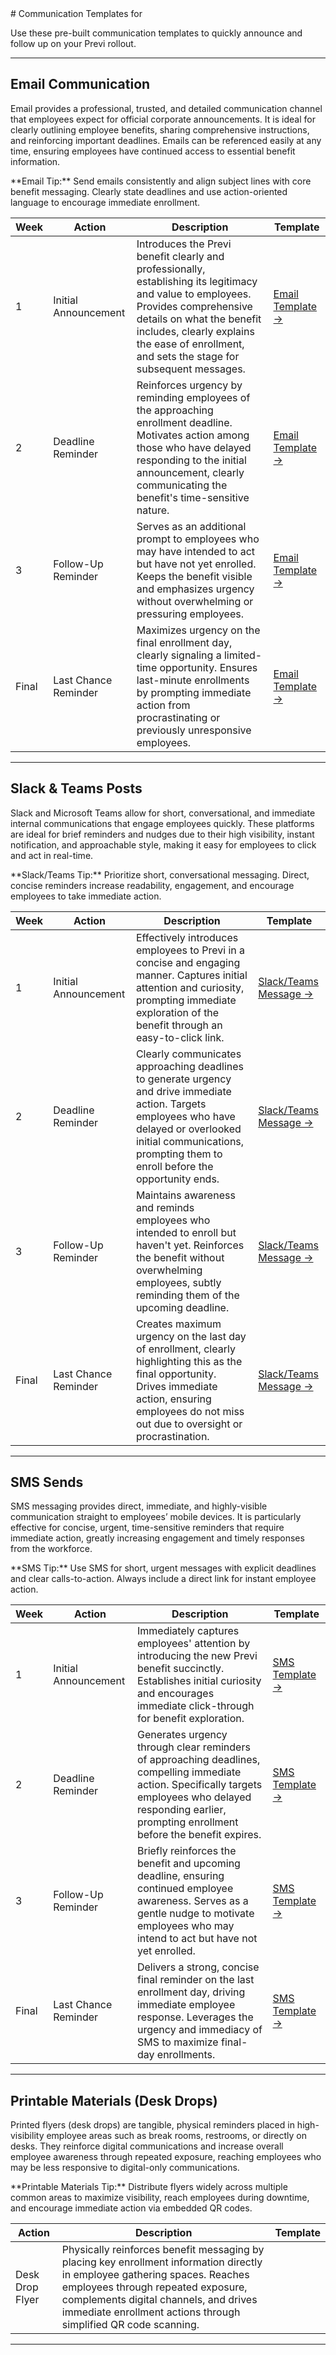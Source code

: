 

<ValidateCode />
<ScrollSpy />
# Communication Templates for <CompanyName />

Use these pre-built communication templates to quickly announce and follow up on your Previ rollout.

---

## Email Communication

Email provides a professional, trusted, and detailed communication channel that employees expect for official corporate announcements. It is ideal for clearly outlining employee benefits, sharing comprehensive instructions, and reinforcing important deadlines. Emails can be referenced easily at any time, ensuring employees have continued access to essential benefit information.

<Note>
    **Email Tip:**
    Send emails consistently and align subject lines with core benefit messaging. Clearly state deadlines and use action-oriented language to encourage immediate enrollment.
</Note>

| Week       | Action                | Description           | Template                |
|------------|-----------------------|-----------------------|-------------------------|
| 1     | Initial Announcement  | Introduces the Previ benefit clearly and professionally, establishing its legitimacy and value to employees. Provides comprehensive details on what the benefit includes, clearly explains the ease of enrollment, and sets the stage for subsequent messages. | [Email Template →](./email-preview/relaunch1) |
| 2     | Deadline Reminder     | Reinforces urgency by reminding employees of the approaching enrollment deadline. Motivates action among those who have delayed responding to the initial announcement, clearly communicating the benefit's time-sensitive nature. | [Email Template →](./email-preview/relaunch2) |
| 3     | Follow-Up Reminder    | Serves as an additional prompt to employees who may have intended to act but have not yet enrolled. Keeps the benefit visible and emphasizes urgency without overwhelming or pressuring employees. | [Email Template →](./email-preview/relaunch3) |
| Final  | Last Chance Reminder  | Maximizes urgency on the final enrollment day, clearly signaling a limited-time opportunity. Ensures last-minute enrollments by prompting immediate action from procrastinating or previously unresponsive employees. | [Email Template →](./email-preview/relaunch4) |

---

## Slack & Teams Posts

Slack and Microsoft Teams allow for short, conversational, and immediate internal communications that engage employees quickly. These platforms are ideal for brief reminders and nudges due to their high visibility, instant notification, and approachable style, making it easy for employees to click and act in real-time.

<Note>
    **Slack/Teams Tip:**
    Prioritize short, conversational messaging. Direct, concise reminders increase readability, engagement, and encourage employees to take immediate action.
</Note>

| Week       | Action                | Description           | Template                |
|------------|-----------------------|-----------------------|-------------------------|
| 1     | Initial Announcement  | Effectively introduces employees to Previ in a concise and engaging manner. Captures initial attention and curiosity, prompting immediate exploration of the benefit through an easy-to-click link. | [Slack/Teams Message →](./messaging-preview/relaunch1) |
| 2     | Deadline Reminder     | Clearly communicates approaching deadlines to generate urgency and drive immediate action. Targets employees who have delayed or overlooked initial communications, prompting them to enroll before the opportunity ends. | [Slack/Teams Message →](./messaging-preview/relaunch2) |
| 3     | Follow-Up Reminder    | Maintains awareness and reminds employees who intended to enroll but haven't yet. Reinforces the benefit without overwhelming employees, subtly reminding them of the upcoming deadline. | [Slack/Teams Message →](./messaging-preview/relaunch3) |
| Final  | Last Chance Reminder  | Creates maximum urgency on the last day of enrollment, clearly highlighting this as the final opportunity. Drives immediate action, ensuring employees do not miss out due to oversight or procrastination. | [Slack/Teams Message →](./messaging-preview/relaunch3) |

---

## SMS Sends

SMS messaging provides direct, immediate, and highly-visible communication straight to employees’ mobile devices. It is particularly effective for concise, urgent, time-sensitive reminders that require immediate action, greatly increasing engagement and timely responses from the workforce.

<Note>
    **SMS Tip:**
    Use SMS for short, urgent messages with explicit deadlines and clear calls-to-action. Always include a direct link for instant employee action.
</Note>

| Week       | Action                | Description           | Template                |
|------------|-----------------------|-----------------------|-------------------------|
| 1     | Initial Announcement  | Immediately captures employees' attention by introducing the new Previ benefit succinctly. Establishes initial curiosity and encourages immediate click-through for benefit exploration. | [SMS Template →](./sms-preview/relaunch1) |
| 2     | Deadline Reminder     | Generates urgency through clear reminders of approaching deadlines, compelling immediate action. Specifically targets employees who delayed responding earlier, prompting enrollment before the benefit expires. | [SMS Template →](./sms-preview/relaunch2) |
| 3     | Follow-Up Reminder    | Briefly reinforces the benefit and upcoming deadline, ensuring continued employee awareness. Serves as a gentle nudge to motivate employees who may intend to act but have not yet enrolled. | [SMS Template →](./sms-preview/relaunch3) |
| Final  | Last Chance Reminder  | Delivers a strong, concise final reminder on the last enrollment day, driving immediate employee response. Leverages the urgency and immediacy of SMS to maximize final-day enrollments. | [SMS Template →](./sms-preview/relaunch4) |

---

## Printable Materials (Desk Drops)

Printed flyers (desk drops) are tangible, physical reminders placed in high-visibility employee areas such as break rooms, restrooms, or directly on desks. They reinforce digital communications and increase overall employee awareness through repeated exposure, reaching employees who may be less responsive to digital-only communications.

<Note>
    **Printable Materials Tip:**
    Distribute flyers widely across multiple common areas to maximize visibility, reach employees during downtime, and encourage immediate action via embedded QR codes.
</Note>

| Action              | Description         | Template            |
|---------------------|---------------------|---------------------|
| Desk Drop Flyer     | Physically reinforces benefit messaging by placing key enrollment information directly in employee gathering spaces. Reaches employees through repeated exposure, complements digital channels, and drives immediate enrollment actions through simplified QR code scanning. | <GeneratePDFLink />|

---
